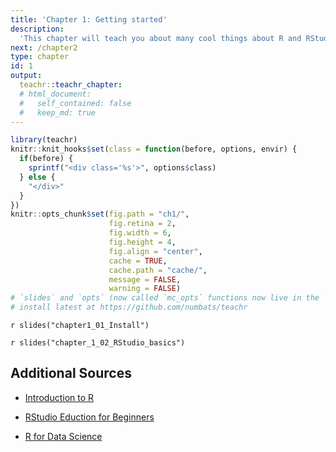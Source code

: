 ```yaml
---
title: 'Chapter 1: Getting started'
description:
  'This chapter will teach you about many cool things about R and RStuduo and help you get start with RStudio.'
next: /chapter2
type: chapter
id: 1
output:
  teachr::teachr_chapter:
  # html_document:
  #   self_contained: false
  #   keep_md: true
---
```



```r
library(teachr)
knitr::knit_hooks$set(class = function(before, options, envir) {
  if(before) {
    sprintf("<div class='%s'>", options$class)
  } else {
    "</div>"
  }
})
knitr::opts_chunk$set(fig.path = "ch1/",
                      fig.retina = 2,
                      fig.width = 6, 
                      fig.height = 4,
                      fig.align = "center",
                      cache = TRUE,
                      cache.path = "cache/",
                      message = FALSE,
                      warning = FALSE)
# `slides` and `opts` (now called `mc_opts` functions now live in the `teachr` package
# install latest at https://github.com/numbats/teachr
```

<exercise id="1" title="Install guide for R and RStudio IDE" type="slides">

`r slides("chapter1_01_Install")`

</exercise>

<exercise id="2" title="RStudio basic" type="slides">

`r slides("chapter_1_02_RStudio_basics")`

</exercise>

<exercise id="3" title="Additional Sources">

## Additional Sources 

- [Introduction to R](https://cengel.github.io/R-intro/)

- [RStudio Eduction for Beginners](https://education.rstudio.com/learn/beginner/)

- [R for Data Science](https://r4ds.had.co.nz)

</exercise>



